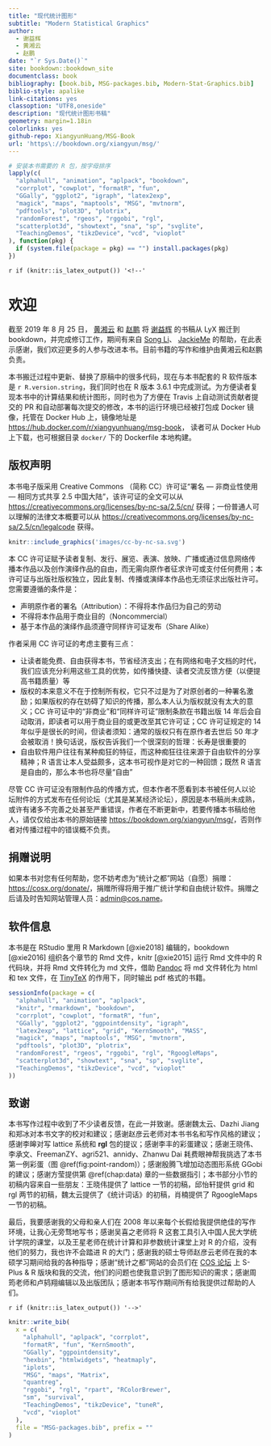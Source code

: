 ```yaml
--- 
title: "现代统计图形"
subtitle: "Modern Statistical Graphics"
author: 
  - 谢益辉
  - 黄湘云
  - 赵鹏
date: "`r Sys.Date()`"
site: bookdown::bookdown_site
documentclass: book
bibliography: [book.bib, MSG-packages.bib, Modern-Stat-Graphics.bib]
biblio-style: apalike
link-citations: yes
classoption: "UTF8,oneside"
description: "现代统计图形书稿"
geometry: margin=1.18in
colorlinks: yes
github-repo: XiangyunHuang/MSG-Book
url: 'https\://bookdown.org/xiangyun/msg/'
---
```


```r
# 安装本书需要的 R 包，按字母排序
lapply(c(
  "alphahull", "animation", "aplpack", "bookdown",
  "corrplot", "cowplot", "formatR", "fun",
  "GGally", "ggplot2", "igraph", "latex2exp",
  "magick", "maps", "maptools", "MSG", "mvtnorm",
  "pdftools", "plot3D", "plotrix",
  "randomForest", "rgeos", "rggobi", "rgl",
  "scatterplot3d", "showtext", "sna", "sp", "svglite",
  "TeachingDemos", "tikzDevice", "vcd", "vioplot"
), function(pkg) {
  if (system.file(package = pkg) == "") install.packages(pkg)
})
```

`r if (knitr::is_latex_output()) '<!--'` 

# 欢迎 {#welcome .unnumbered}

截至 2019 年 8 月 25 日， [黄湘云](https://github.com/XiangyunHuang) 和 [赵鹏](https://github.com/pzhaonet) 将 [谢益辉](https://github.com/yihui) 的书稿从 LyX 搬迁到 bookdown，并完成修订工作，期间有来自 [Song Li](https://github.com/boltomli)、 [JackieMe](https://github.com/JackieMium) 的帮助，在此表示感谢，我们欢迎更多的人参与改进本书。目前书籍的写作和维护由黄湘云和赵鹏负责。

本书搬迁过程中更新、替换了原稿中的很多代码，现在与本书配套的 R 软件版本是 `r R.version.string`，我们同时也在 R 版本 3.6.1 中完成测试。为方便读者复现本书中的计算结果和统计图形，同时也为了方便在 Travis 上自动测试贡献者提交的 PR 和自动部署每次提交的修改，本书的运行环境已经被打包成 Docker 镜像，托管在 Docker Hub 上，镜像地址是 <https://hub.docker.com/r/xiangyunhuang/msg-book>， 读者可从 Docker Hub 上下载，也可根据目录 `docker/` 下的 Dockerfile 本地构建。


## 版权声明 {#copyright .unnumbered}

本书电子版采用 Creative Commons （简称 CC）许可证“署名 --- 非商业性使用 --- 相同方式共享 2.5 中国大陆”，该许可证的全文可以从 <https://creativecommons.org/licenses/by-nc-sa/2.5/cn/> 获得；一份普通人可以理解的法律文本概要可以从 <https://creativecommons.org/licenses/by-nc-sa/2.5/cn/legalcode> 获得。

```r
knitr::include_graphics('images/cc-by-nc-sa.svg')
```

本 CC 许可证赋予读者复制、发行、展览、表演、放映、广播或通过信息网络传播本作品以及创作演绎作品的自由，而无需向原作者征求许可或支付任何费用；本许可证与出版社版权独立，因此复制、传播或演绎本作品也无须征求出版社许可。您需要遵循的条件是：

- 声明原作者的署名（Attribution）：不得将本作品归为自己的劳动
- 不得将本作品用于商业目的（Noncommercial）
- 基于本作品的演绎作品须遵守同样许可证发布（Share Alike）

作者采用 CC 许可证的考虑主要有三点：

- 让读者能免费、自由获得本书，节省经济支出；在有网络和电子文档的时代，我们应该充分利用这些工具的优势，如传播快捷、读者交流反馈方便（以便提高书籍质量）等
- 版权的本来意义不在于控制所有权，它只不过是为了对原创者的一种署名激励；如果版权的存在妨碍了知识的传播，那么本人认为版权就没有太大的意义；CC 许可证中的“非商业”和“同样许可证”限制条款在书籍出版 14 年后会自动取消，即读者可以用于商业目的或更改至其它许可证；CC 许可证规定的 14 年似乎是很长的时间，但读者须知：通常的版权只有在原作者去世后 50 年才会被取消！换句话说，版权告诉我们一个很深刻的哲理：长寿是很重要的
- 自由软件用户往往有某种痴狂的特征，而这种痴狂往往来源于自由软件的分享精神；R 语言让本人受益颇多，这本书可视作是对它的一种回馈；既然 R 语言是自由的，那么本书也将尽量“自由”

尽管 CC 许可证没有限制作品的传播方式，但本作者不愿看到本书被任何人以论坛附件的方式发布在任何论坛（尤其是某某经济论坛），原因是本书稿尚未成熟，或许有诸多不完善之处甚至严重错误，作者在不断更新中，若要传播本书稿给他人，请仅仅给出本书的原始链接 <https://bookdown.org/xiangyun/msg/>，否则作者对传播过程中的错误概不负责。


## 捐赠说明 {#donate .unnumbered}

如果本书对您有任何帮助，您不妨考虑为“统计之都”网站（自愿）捐赠：<https://cosx.org/donate/>，捐赠所得将用于推广统计学和自由统计软件。捐赠之后请及时告知网站管理人员：[admin@cos.name](mailto:admin@cos.name)。

## 软件信息 {#rsession .unnumbered}

本书是在 RStudio 里用 R Markdown [@xie2018] 编辑的，bookdown [@xie2016] 组织各个章节的 Rmd 文件，knitr [@xie2015] 运行 Rmd 文件中的 R 代码块，并将 Rmd 文件转化为 md 文件，借助 [Pandoc](https://pandoc.org/) 将 md 文件转化为 html 和 tex 文件，在 [TinyTeX](https://yihui.name/tinytex/) 的作用下，同时输出 pdf 格式的书籍。

```r
sessionInfo(package = c(
  "alphahull", "animation", "aplpack", 
  "knitr", "rmarkdown", "bookdown",
  "corrplot", "cowplot", "formatR", "fun",
  "GGally", "ggplot2", "ggpointdensity", "igraph", 
  "latex2exp", "lattice", "grid", "KernSmooth", "MASS",
  "magick", "maps", "maptools", "MSG", "mvtnorm",
  "pdftools", "plot3D", "plotrix",
  "randomForest", "rgeos", "rggobi", "rgl", "RgoogleMaps",
  "scatterplot3d", "showtext", "sna", "sp", "svglite",
  "TeachingDemos", "tikzDevice", "vcd", "vioplot"
))
```


## 致谢 {#acknowledgement .unnumbered}

本书写作过程中收到了不少读者反馈，在此一并致谢。感谢魏太云、Dazhi Jiang 和郑冰对本书文字的校对和建议；感谢赵彦云老师对本书书名和写作风格的建议；感谢李皞对写 lattice 系统和 **rgl** 包的提议；感谢李丰的彩蛋建议；感谢王晓伟、李承文、FreemanZY、agri521、annidy、Zhanwu Dai 耗费眼神帮我挑选了本书第一例彩蛋（图 \@ref(fig:point-random)）；感谢殷腾飞增加动态图形系统 GGobi 的建议；感谢方莹提供第 \@ref(chap:data) 章的一些数据指引；本书部分小节的初稿内容来自一些朋友：王晓伟提供了 lattice 一节的初稿，邱怡轩提供 grid 和 rgl 两节的初稿，魏太云提供了《统计词话》的初稿，肖楠提供了 RgoogleMaps 一节的初稿。

最后，我要感谢我的父母和亲人们在 2008 年以来每个长假给我提供绝佳的写作环境，让我心无旁骛地写书；感谢吴喜之老师将 R 这套工具引入中国人民大学统计学院的课堂，以及王星老师在统计计算和非参数统计课堂上对 R 的介绍，没有他们的努力，我也许不会踏进 R 的大门；感谢我的硕士导师赵彦云老师在我的本硕学习期间给我的各种指导；感谢“统计之都”网站的会员们在 [COS 论坛](https://d.cosx.org/) 上 S-Plus
\& R 版块和我的交流，他们的问题也使我意识到了图形知识的需求；感谢周筠老师和卢鸫翔编辑以及出版团队；感谢本书写作期间所有给我提供过帮助的人们。

`r if (knitr::is_latex_output()) '-->'`

```r
knitr::write_bib(
  x = c(
    "alphahull", "aplpack", "corrplot",
    "formatR", "fun", "KernSmooth",
    "GGally", "ggpointdensity",
    "hexbin", "htmlwidgets", "heatmaply",
    "iplots",
    "MSG", "maps", "Matrix",
    "quantreg",
    "rggobi", "rgl", "rpart", "RColorBrewer",
    "sm", "survival", 
    "TeachingDemos", "tikzDevice", "tuneR",
    "vcd", "vioplot"
  ),
  file = "MSG-packages.bib", prefix = ""
)
```
